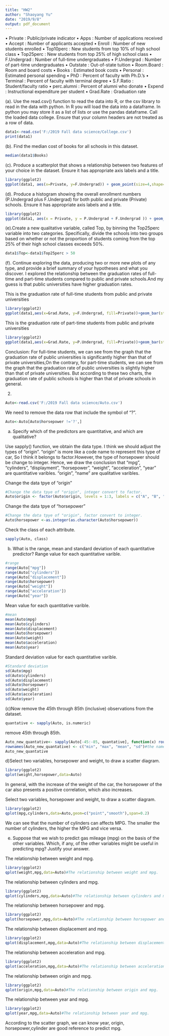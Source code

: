 ---
title: "HW2"
author: "Shaoyang Yu"
date: "2019/9/8"
output: pdf_document
---

• Private : Public/private indicator
• Apps : Number of applications received
• Accept : Number of applicants accepted
• Enroll : Number of new students enrolled
• Top10perc : New students from top 10% of high school class
• Top25perc : New students from top 25% of high school class
• F.Undergrad : Number of full-time undergraduates
• P.Undergrad : Number of part-time undergraduates
• Outstate : Out-of-state tuition
• Room.Board : Room and board costs
• Books : Estimated book costs
• Personal : Estimated personal spending
• PhD : Percent of faculty with Ph.D.’s
• Terminal : Percent of faculty with terminal degree
• S.F.Ratio : Student/faculty ratio
• perc.alumni : Percent of alumni who donate
• Expend : Instructional expenditure per student
• Grad.Rate : Graduation rate

(a). Use the read.csv() function to read the data into R, or the csv library to read in the
data with python. In R you will load the data into a dataframe. In python you may store it as a list
of lists or use the pandas dataframe. Call the loaded data college. Ensure that your column
headers are not treated as a row of data.
```{r}
data1<-read.csv('F:/2019 Fall data science/College.csv')
print(data1)

```

(b). Find the median cost of books for all schools in this dataset.
```{r warning=TRUE}
median(data1$Books)
```

(c). Produce a scatterplot that shows a relationship between two features of your choice in the dataset. Ensure it has appropriate axis labels and a title.
```{r}
library(ggplot2)
ggplot(data1, aes(x=Private, y=F.Undergrad)) + geom_point(size=4,shape=21)
```

(d). Produce a histogram showing the overall enrollment numbers (P.Undergrad plus
F.Undergrad) for both public and private (Private) schools. Ensure it has appropriate axis labels and a title.
```{r}
library(ggplot2)
ggplot(data1, aes(x = Private, y = P.Undergrad + F.Undergrad )) + geom_histogram(stat = 'identity', position = 'dodge',fill = 'lightblue', width = 0.5)
```

(e).Create a new qualitative variable, called Top, by binning the Top25perc variable into two categories. Specifically, divide the schools into two groups based on whether or not the proportion of students coming from the top 25% of their high school classes exceeds 50%.
```{r}
data1$Top<-data1$Top25perc > 50
```


(f). Continue exploring the data, producing two or more new plots of any type, and provide a brief summary of your hypotheses and what you discover. 
I explored the relationship between the graduation rates of full-time and part-time students compared to public and private schools.And my guess is that public universities have higher graduation rates.

This is the graduation rate of full-time students from public and private universities
```{r}
library(ggplot2)
ggplot(data1,aes(x=Grad.Rate, y=F.Undergrad, fill=Private))+geom_bar(stat='identity',position="dodge")
```

This is the graduation rate of part-time students from public and private universities
```{r}
library(ggplot2)
ggplot(data1,aes(x=Grad.Rate, y=P.Undergrad, fill=Private))+geom_bar(stat='identity',position="dodge")
```

Conclusion: For full-time students, we can see from the graph that the graduation rate of public universities is significantly higher than that of private universities,On the contrary, for part-time students, we can see from the graph that the graduation rate of public universities is slightly higher than that of private universities. But according to these two charts, the graduation rate of public schools is higher than that of private schools in general.

2.
```{r}
Auto<-read.csv('F:/2019 Fall data science/Auto.csv')
```

We need to remove the data row that include the symbol of "?".
```{r}
Auto<-Auto[Auto$horsepower !='?',]
```

a) Specify which of the predictors are quantitative, and which are qualitative?

Use sapply() function, we obtain the data type. I think we should adjust the types of "origin". "origin" is more like a code name to represent this type of car, So I think it belongs to factor.However, the type of horsepower should be change to integer.
Hence, we draw the conclusion that "mpg", "cylinders", "displayment", "horsepower", "weight", "acceleration", "year" are quantitative varibles. "origin", "name" are qualitative varibles.

Change the data tpye of "origin" 
```{r include=FALSE}
#Change the data tpye of "origin", integer convert to factor.
Auto$origin <- factor(Auto$origin, levels = 1:3, labels = c("A", "B", "C"))
```
Change the data tpye of "horsepower"
```{r}
#Change the data tpye of "origin", factor convert to integer.
Auto$horsepower <-as.integer(as.character(Auto$horsepower))
```
Check the class of each attribute.
```{r}
sapply(Auto, class)
```

b) What is the range, mean and standard deviation of each quantitative predictor?
Range value for each quantitative varible.
```{r}
#range
range(Auto["mpg"])
range(Auto["cylinders"])
range(Auto["displacement"])
range(Auto$horsepower)
range(Auto["weight"])
range(Auto["acceleration"])
range(Auto["year"])
```
Mean value for each quantitative varible.
```{r}
#mean
mean(Auto$mpg)
mean(Auto$cylinders)
mean(Auto$displacement)
mean(Auto$horsepower)
mean(Auto$weight)
mean(Auto$acceleration)
mean(Auto$year)
```
Standard deviation value for each quantitative varible.
```{r}
#Standard deviation
sd(Auto$mpg)
sd(Auto$cylinders)
sd(Auto$displacement)
sd(Auto$horsepower)
sd(Auto$weight)
sd(Auto$acceleration)
sd(Auto$year)
```
(c)Now remove the 45th through 85th (inclusive) observations from the dataset.
```{r}
quantative <- sapply(Auto, is.numeric)  
```
remove 45th through 85th.
```{r}
Auto_new_quantative<- sapply(Auto[-45:-85, quantative], function(x) round(c(range(x), mean(x), sd(x)), 2))#remove 45th through 85th. 
rownames(Auto_new_quantative) <- c("min", "max", "mean", "sd")#the name of each row.
Auto_new_quantative  
```

d)Select two variables, horsepower and weight, to draw a scatter diagram.
```{r}
library(ggplot2)
qplot(weight,horsepower,data=Auto)
```
In general, with the increase of the weight of the car, the horsepower of the car also presents a positive correlation, which also increases.

Select two variables, horsepower and weight, to draw a scatter diagram.
```{r}
library(ggplot2)
qplot(mpg,cylinders,data=Auto,geom=c("point","smooth"),span=0.2)
```
We can see that the number of cylinders can affects MPG. The smaller the number of cylinders, the higher the MPG and vice versa.


e) Suppose that we wish to predict gas mileage (mpg) on the basis of the other variables. Which, if any, of the other variables might be useful in predicting mpg? Justify your answer.

The relationship between weight and mpg.
```{r}
library(ggplot2)
qplot(weight,mpg,data=Auto)#The relationship between weight and mpg.
```

The relationship between cylinders and mpg.
```{r}
library(ggplot2)
qplot(cylinders,mpg,data=Auto)#The relationship between cylinders and mpg.
```

The relationship between horsepower and mpg.
```{r}
library(ggplot2)
qplot(horsepower,mpg,data=Auto)#The relationship between horsepower and mpg.
```

The relationship between displacement and mpg.
```{r}
library(ggplot2)
qplot(displacement,mpg,data=Auto)#The relationship between displacement and mpg.
```

The relationship between acceleration and mpg.
```{r}
library(ggplot2)
qplot(acceleration,mpg,data=Auto)#The relationship between acceleration and mpg.
```

The relationship between origin and mpg.
```{r}
library(ggplot2)
qplot(origin,mpg,data=Auto)#The relationship between origin and mpg.
```

The relationship between year and mpg.
```{r}
library(ggplot2)
qplot(year,mpg,data=Auto)#The relationship between year and mpg.
```
According to the scatter graph, we can know year, origin, horsepower,cylinder are good reference to predict mpg.